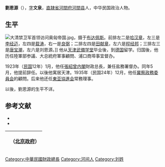'''劉恩源'''（{{bd|1873年||？|}}），[[字|字]]'''文泉'''，[[直隷省|直隷省]][[河間府|河間府]][[河間县|河間县]]人，中华民国政治人物。

==生平==
[[File:大清禁卫军首领访问奥匈帝国.jpg|thumb]]，摄于[[布达佩斯|布达佩斯]]。前排左二是[[哈汉章|哈汉章]]，左三是[[李经迈|李经迈]]，左四是[[载涛|载涛]]，右一是[[良弼_(紅帶子)|良弼]]；二排左四是[[田献章|田献章]]，左六是[[程经邦|程经邦]]；三排左三是[[唐宝潮|唐宝潮]]，左六是刘恩源。]]
他从[[天津武備学堂|天津武備学堂]]毕业後，到[[德国|德国]]留学。归国後，他历任陸軍部参議、大总統府軍事顧問、浦口商埠事宜督办。

1923年（[[民国紀元|民国]]12年）1月，他任[[張紹曾内閣|張紹曾内閣]]財政总長，兼任盐務署督办。同年5月，他提前辞任。以後他寓居天津。1935年（民国24年）12月，他任[[冀察政務委員会|冀察政務委員会]]的顧問。后来他还任[[東亚協進会|東亚協進会]]常務理事。

以後，劉恩源的生平不详。

== 参考文献 ==
* <span style="font-size:90%;">{{Cite book<!--|和書-->|author = 徐友春主編|title = 民国人物大辞典 増訂版|year = 2007|publisher = 河北人民出版社|isbn = 978-7-202-03014-1}}</span>
* <span style="font-size:90%;">{{Cite book<!--|和書-->|author = 劉寿林等編|title = 民国職官年表|year = 1995|publisher = [[中華書局|中華書局]]|isbn = 7-101-01320-1}}</span>

{| class="wikitable" style="margin:0 auto"
|- 
!　{{CHN1912}}（[[中华民国北京政府|北京政府]]）
{{先代次代|財政总長|<small>1923年1月 - 5月</small>|[[凌文渊|凌文渊]]|[[張英華_(1886年)|張英華]]}}
|}
{{中華民國財政部部長}}
{{南京市市长}}
{{Authority control}}

{{DEFAULTSORT:Liu刘}}
[[Category:中華民國財政總長|Category:中華民國財政總長]]
[[Category:河间人|Category:河间人]]
[[Category:刘姓|Category:刘姓]]